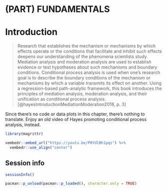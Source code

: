 # (PART) FUNDAMENTALS {-}

# Introduction

> Research that establishes the mechanism or mechanisms by which effects operate or the conditions that facilitate and inhibit such effects deepens our understanding of the phenomena scientists study. Mediation analysis and moderation analysis are used to establish evidence or test hypotheses about such mechanisms and boundary conditions. Conditional process analysis is used when one's research goal is to describe the boundary conditions of the mechanism or mechanisms by which a variable transmits its effect on another. Using a regression-based path-analytic framework, this book introduces the principles of mediation analysis, moderation analysis, and their unification as conditional process analysis. [@hayesIntroductionMediationModeration2018, p. 3]

Since there's no code or data plots in this chapter, there's nothing to translate. Enjoy an old video of Hayes promoting conditional process analysis, instead.

```r
library(magrittr)

vembedr::embed_url("https://youtu.be/P0YdlBh1pqs") %>%
  vembedr::use_align("center")
```

## Session info {-}

```r
sessionInfo()
```

```r
pacman::p_unload(pacman::p_loaded(), character.only = TRUE)
```

